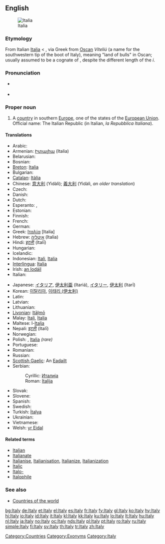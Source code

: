 {{wikipedia}}
==English==
[[Image:Flag_of_Italy.svg|thumb|Italia]]
===Etymology===
From Italian [[Italia#Italian|Italia]] < {{etyl|la}} {{term|Italia|Ītalia|lang=la}}, via Greek from [[Oscan]] ''Víteliú'' (a name for the southwestern tip of the boot of Italy), meaning "land of bulls" in Oscan; usually assumed to be a cognate of {{term|vitulus||calf|lang=la}}, despite the different length of the ''i''.

===Pronunciation===
* {{a|UK|US}} {{IPA|/ˈɪ.tə.li/}}
* {{audio|en-us-Italy.ogg|Audio (US)}}

===Proper noun===
{{en-proper noun}}

# A [[country]] in southern [[Europe]], one of the states of the [[European Union]]. Official name: The Italian Republic (in Italian, ''la Repubblica Italiana'').

====Translations====
{{trans-top|European country}}
* Arabic: {{Arab|[[ايطاليا]]}} {{IPAchar|(’iṭálya)}} {{f}}
* Armenian: [[Իտալիա]] (Italia)
* Belarusian: {{t|be|Італія|f|tr=Itálija|sc=Cyrl|xs=Belarusian}}
* Bosnian: {{t-|bs|Italija|f}}
* [[Breton]]: [[Italia]]
* Bulgarian: {{t+|bg|Италия|f|tr=Itálija|sc=Cyrl}}
* [[Catalan]]: [[Itàlia]] {{f}}
* Chinese: [[意大利]] (Yìdàlì); [[義大利]] (Yìdàlì, ''an older translation'')
* Czech: {{t+|cs|Itálie|f}}
* Danish: {{t-|da|Italien}}
* Dutch: {{t+|nl|Italië}}
* Esperanto: {{t+|eo|Italio|xs=Esperanto}}, {{t+|eo|Italujo|xs=Esperanto}}
* Estonian: {{t+|et|Itaalia}}
* Finnish: {{t+|fi|Italia}}
* French: {{t+|fr|Italie|f}}
* German: {{t+|de|Italien|n}}
* Greek: [[Ιταλία]] [Italía] {{f}}
* Hebrew: [[איטליה]] (Italia)
* Hindi: [[इटली]] (Italī)
* Hungarian: {{t+|hu|Olaszország}}
* Icelandic: {{t|is|Ítalía|f}}
* Indonesian: [[Itali]], [[Italia]]
* [[Interlingua]]: [[Italia]]
* Irish: [[an Iodáil]] {{f}}
* Italian: {{t+|it|Italia|f}}
{{trans-mid}}
* Japanese: [[イタリア]], [[伊太利亜]] (Itariá), [[イタリー]], [[伊太利]] (Itarī)
* Korean: [[이탈리아]], [[이태리|이태리 (伊太利)]]
* Latin: {{t|la|Italia}}
* Latvian: {{t+|lv|Itālija|f|xs=Latvian}}
* Lithuanian: {{t+|lt|Italija|xs=Lithuanian}}
* [[Livonian]]: [[Itāļmō]]
* Malay: [[Itali]], [[Italia]]
* Maltese: l-[[Italja]]
* Nepali: [[इटली]] (Italī)
* Norwegian: {{t+|no|Italia}}
* Polish: {{t+|pl|Włochy|p}}, [[Italia]] ''(rare)''
* Portuguese: {{t+|pt|Itália|f}}
* Romanian: {{t+|ro|Italia|f}}
* Russian: {{t+|ru|Италия|f|tr=Itálija|sc=Cyrl}}
* [[Scottish Gaelic]]: An [[Eadailt]] {{f}}
* Serbian:
*: Cyrillic: [[Италија]] {{f}}
*: Roman: [[Italija#Serbian|Italija]] {{f}}
* Slovak: {{t-|sk|Taliansko}}
* Slovene: {{t+|sl|Italija|f}}
* Spanish: {{t+|es|Italia|f}}
* Swedish: {{t+|sv|Italien}}
* Turkish: [[İtalya]]
* Ukrainian: {{t|uk|Італія|f|tr=Itálija|sc=Cyrl|xs=Ukrainian}}
* Vietnamese: {{t|vi|Ý}}
* Welsh: [[yr Eidal]] {{f}}
{{trans-bottom}}

====Related terms====
* [[Italian]]
* [[Italianate]]
* [[Italianise]], [[Italianisation]], [[Italianize]], [[Italianization]]
* [[Italic]]
* [[Italo-]]
* [[Italophile]]

===See also===
* [[Appendix:Countries of the world|Countries of the world]]

[[Category:Countries]]
[[Category:Exonyms]]
[[Category:Italy]]

[[bg:Italy]]
[[de:Italy]]
[[et:Italy]]
[[el:Italy]]
[[es:Italy]]
[[fr:Italy]]
[[fy:Italy]]
[[gl:Italy]]
[[ko:Italy]]
[[hy:Italy]]
[[hi:Italy]]
[[io:Italy]]
[[id:Italy]]
[[it:Italy]]
[[kl:Italy]]
[[kk:Italy]]
[[ku:Italy]]
[[lo:Italy]]
[[lt:Italy]]
[[hu:Italy]]
[[nl:Italy]]
[[ja:Italy]]
[[no:Italy]]
[[oc:Italy]]
[[nds:Italy]]
[[pl:Italy]]
[[pt:Italy]]
[[ro:Italy]]
[[ru:Italy]]
[[simple:Italy]]
[[fi:Italy]]
[[sv:Italy]]
[[th:Italy]]
[[tr:Italy]]
[[zh:Italy]]